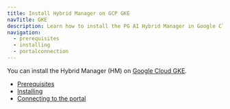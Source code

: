 ```yaml
---
title: Install Hybrid Manager on GCP GKE
navTitle: GKE
description: Learn how to install the PG AI Hybrid Manager in Google Cloud GKE.
navigation:
  - prerequisites
  - installing
  - portalconnection
---
```


You can install the Hybrid Manager (HM) on [Google Cloud GKE](https://cloud.google.com/kubernetes-engine).

- [Prerequisites](prerequisites)
- [Installing](installing)
- [Connecting to the portal](portalconnection.mdx)